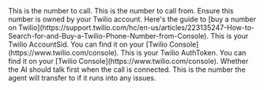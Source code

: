 <ParamField body="userPhoneNumber" type="string" required>
  This is the number to call.
</ParamField>

<ParamField body="twilioPhoneNumber" type="string" required>
  This is the number to call from. Ensure this number is owned by your Twilio
  account. Here's the guide to [buy a number on
  Twilio](https://support.twilio.com/hc/en-us/articles/223135247-How-to-Search-for-and-Buy-a-Twilio-Phone-Number-from-Console).
</ParamField>

<ParamField body="twilioAccountSid" type="string" required>
  This is your Twilio AccountSid. You can find it on your [Twilio
  Console](https://www.twilio.com/console).
</ParamField>

<ParamField body="twilioAuthToken" type="string" required>
  This is your Twilio AuthToken. You can find it on your [Twilio
  Console](https://www.twilio.com/console).
</ParamField>

<ParamField body="startTalking" type="boolean" default="true">
  Whether the AI should talk first when the call is connected.
</ParamField>

<ParamField body="forwardingPhoneNumber" type="string">
  This is the number the agent will transfer to if it runs into any issues.
</ParamField>

